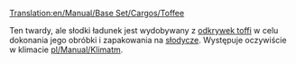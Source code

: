 [[Translation:en/Manual/Base Set/Cargos/Toffee]]

{{pl/Manual/Base Set/Cargos/Ładunek|name=Toffi
|image=en/Manual/Base Set/Industries/ToffeeQuarry.png
|produced=[[pl/Manual/Base Set/Industries/Odkrywka toffi|Odkrywka toffi]]
|accepted=[[pl/Manual/Base Set/Industries/Zakład cukierniczy|Zakład cukierniczy]]
}}

Ten twardy, ale słodki ładunek jest wydobywany z [[pl/Manual/Base Set/Industries/Odkrywka toffi|odkrywek toffi]] w celu dokonania jego obróbki i zapakowania na [[pl/Manual/Base Set/Cargos/Słodycze|słodycze]]. Występuje oczywiście w klimacie [[pl/Manual/Klimat]]m.

{{pl/Manual/Navbox Ładunek}}